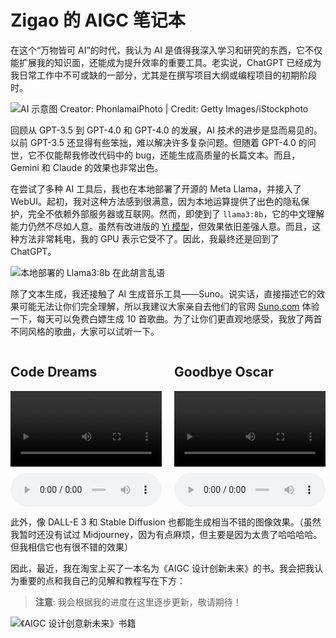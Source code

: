 # Zigao 的 AIGC 笔记本

在这个“万物皆可 AI”的时代，我认为 AI 是值得我深入学习和研究的东西，它不仅能扩展我的知识面，还能成为提升效率的重要工具。老实说，ChatGPT 已经成为我日常工作中不可或缺的一部分，尤其是在撰写项目大纲或编程项目的初期阶段时。

![AI 示意图 Creator: PhonlamaiPhoto | Credit: Getty Images/iStockphoto](https://assets.zigao.wang/img/20240720164857.png)

回顾从 GPT-3.5 到 GPT-4.0 和 GPT-4.0 的发展，AI 技术的进步是显而易见的。以前 GPT-3.5 还显得有些笨拙，难以解决许多复杂问题。但随着 GPT-4.0 的问世，它不仅能帮我修改代码中的 bug，还能生成高质量的长篇文本。而且，Gemini 和 Claude 的效果也非常出色。

在尝试了多种 AI 工具后，我也在本地部署了开源的 Meta Llama，并接入了 WebUI。起初，我对这种方法感到很满意，因为本地运算提供了出色的隐私保护，完全不依赖外部服务器或互联网。然而，即使到了 `llama3:8b`，它的中文理解能力仍然不尽如人意。虽然有改进版的 [Yi 模型](https://github.com/01-ai/Yi)，但效果依旧差强人意。而且，这种方法非常耗电，我的 GPU 表示它受不了。因此，我最终还是回到了 ChatGPT。

![本地部署的 Llama3:8b 在此胡言乱语](https://assets.zigao.wang/img/CleanShot%202024-07-20%20at%2016.44.23@2x.png)

除了文本生成，我还接触了 AI 生成音乐工具——Suno。说实话，直接描述它的效果可能无法让你们完全理解，所以我建议大家亲自去他们的官网 [Suno.com](http://suno.com/) 体验一下，每天可以免费白嫖生成 10 首歌曲。为了让你们更直观地感受，我放了两首不同风格的歌曲，大家可以试听一下。

<div style="display: flex; justify-content: space-between;">

  <div style="width: 48%;">
    <h2>Code Dreams</h2>
    <video controls width="100%">
      <source src="https://assets.zigao.wang/img/Code%20Dreams.mp4" type="video/mp4">
      Your browser does not support the video tag.
    </video>
    <audio controls style="width: 100%; margin-top: 10px;">
      <source src="https://assets.zigao.wang/img/Code%20Dreams.mp3" type="audio/mpeg">
      Your browser does not support the audio element.
    </audio>
  </div>

  <div style="width: 48%;">
    <h2>Goodbye Oscar</h2>
    <video controls width="100%">
      <source src="https://assets.zigao.wang/img/Goodbye%20Oscar.mp4" type="video/mp4">
      Your browser does not support the video tag.
    </video>
    <audio controls style="width: 100%; margin-top: 10px;">
      <source src="https://assets.zigao.wang/img/Goodbye%20Oscar.mp3" type="audio/mpeg">
      Your browser does not support the audio element.
    </audio>
  </div>

</div>

此外，像 DALL-E 3 和 Stable Diffusion 也都能生成相当不错的图像效果。（虽然我暂时还没有试过 Midjourney，因为有点麻烦，但主要是因为太贵了哈哈哈哈。但我相信它也有很不错的效果）

因此，最近，我在淘宝上买了一本名为《AIGC 设计创新未来》的书。我会把我认为重要的点和我自己的见解和教程写在下方：

> **注意**: 我会根据我的进度在这里逐步更新，敬请期待！

![《AIGC 设计创意新未来》书籍](https://assets.zigao.wang/img/20240720160919.png)
